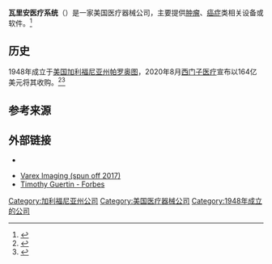 {{Infobox company
| name = 瓦里安医疗系统<br>Varian Medical Systems Inc.
| logo = Varian company logo 2017.png
| image = Varian Medical Systems HQ 2.JPG
| image_caption =公司总部
| type = 上市公司
| traded_as = {{NYSE|VAR}}<br />[[标准普尔500指数|标准普尔500指数]]
| foundation = {{start date and age|1948}}
| location ={{USA}}[[加利福尼亚州|加利福尼亚州]][[帕罗奥图|帕罗奥图]]
| key_people = Dow R. Wilson, President and CEO
| industry = [[医疗器械|医疗器械]]
| products = [[医疗器械|医疗器械]]
| revenue = 
| operating_income =
| net_income = 
| assets = 
| equity = 
| num_employees = 10,000
| parent = 
| subsid = 
| homepage = [http://www.varian.com www.varian.com]
| footnotes = 
}}
'''瓦里安医疗系统'''（{{lang-en|Varian Medical Systems}}）是一家美国医疗器械公司，主要提供[[肿瘤|肿瘤]]、[[癌症|癌症]]类相关设备或软件。<ref name="finance.yahoo.com">{{Cite web |url=https://finance.yahoo.com/quote/VAR?p=VAR |title=存档副本 |access-date=2020-08-08 |archive-date=2021-02-14 |archive-url=https://web.archive.org/web/20210214181934/https://finance.yahoo.com/quote/VAR?p=VAR |dead-url=no }}</ref>

==历史==
1948年成立于[[美国|美国]][[加利福尼亚州|加利福尼亚州]][[帕罗奥图|帕罗奥图]]，2020年8月[[西门子医疗|西门子医疗]]宣布以164亿美元将其收购。<ref>{{cite news |last1=Sachgau |first1=Oliver |last2=Hammond |first2=Ed |last3=Ahmed |first3=Nabila |title=Siemens Arm to Buy Varian in Year’s Biggest Health Care Deal |url=https://www.bloomberg.com/news/articles/2020-08-01/siemens-healthineers-said-to-near-15-billion-purchase-of-varian |work=Bloomberg |date=1 August 2020 |accessdate=2020-08-08 |archive-date=2021-02-02 |archive-url=https://web.archive.org/web/20210202095644/https://www.bloomberg.com/news/articles/2020-08-01/siemens-healthineers-said-to-near-15-billion-purchase-of-varian |dead-url=no }}</ref><ref>{{cite news |last1=Poltz |first1=Jörn |last2=Busvine |first2=Douglas |title=Siemens Healthineers expands into cancer care with $16.4 billion deal for Varian |url=https://www.reuters.com/article/us-varian-med-syst-m-a-siemens-health-st-idUSKBN24Y08W |work=Reuters |date=2 August 2020 |language=en |accessdate=2020-08-08 |archive-date=2020-09-30 |archive-url=https://web.archive.org/web/20200930214045/https://www.reuters.com/article/us-varian-med-syst-m-a-siemens-health-st-idUSKBN24Y08W |dead-url=no }}</ref>

==参考来源==
{{Reflist}}

==外部链接==
*{{Official website|http://www.varian.com/}}
{{Finance links
| name = Varian Medical Systems
| symbol = VAR
| sec_cik = VAR
| yahoo = VAR
| google = VAR
}}
*[https://www.vareximaging.com/ Varex Imaging (spun off 2017)] {{Wayback|url=https://www.vareximaging.com/ |date=20210417065229 }}
* [https://www.forbes.com/finance/mktguideapps/personinfo/FromPersonIdPersonTearsheet.jhtml?passedPersonId=890802 Timothy Guertin - Forbes]

[[Category:加利福尼亚州公司|Category:加利福尼亚州公司]]
[[Category:美国医疗器械公司|Category:美国医疗器械公司]]
[[Category:1948年成立的公司|Category:1948年成立的公司]]